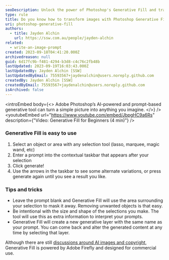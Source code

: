 ```yaml
---
seoDescription: Unlock the power of Photoshop's Generative Fill and transform images with AI-driven prompts.
type: rule
title: Do you know how to transform images with Photoshop Generative Fill?
uri: photoshop-generative-fill
authors:
  - title: Jayden Alchin
    url: https://ssw.com.au/people/jayden-alchin
related:
  - write-an-image-prompt
created: 2023-09-18T04:41:20.000Z
archivedreason: null
guid: 6d17fc9b-f481-4294-b3d8-c4c76c2fb48b
lastUpdated: 2023-09-19T16:03:43.000Z
lastUpdatedBy: Jayden Alchin [SSW]
lastUpdatedByEmail: 75593567+jaydenalchin@users.noreply.github.com
createdBy: Jayden Alchin [SSW]
createdByEmail: 75593567+jaydenalchin@users.noreply.github.com
isArchived: false
---
```


<introEmbed
  body={<>
Adobe Photoshop’s AI-powered and prompt-based generative tool can turn a simple picture into anything you imagine.
  </>}
/>
<youtubeEmbed url="https://www.youtube.com/embed/JbpgHC9a6Rs" description={"Video: Generative Fill for Beginners (4 min)"} />

### Generative Fill is easy to use

1. Select an object or area with any selection tool (lasso, marquee, magic wand, etc)
2. Enter a prompt into the contextual taskbar that appears after your selection
3. Click generate!
4. Use the arrows in the taskbar to see some alternate variations, or press generate again until you see a result you like.

### Tips and tricks

- Leave the prompt blank and Generative Fill will use the area surrounding your selection to mask it away. Removing unwanted objects is that easy.
- Be intentional with the size and shape of the selections you make. The tool will use this as extra information to interpret your prompts.
- Generative Fill will create a new generative layer with the same name as your prompt. You can come back and alter the generated content at any time by selecting that layer.

Although there are still [discussions around AI images and copyright](https://copyrightalliance.org/protecting-creators-generative-ai/), Generative Fill is powered by Adobe Firefly and designed for commercial use.

